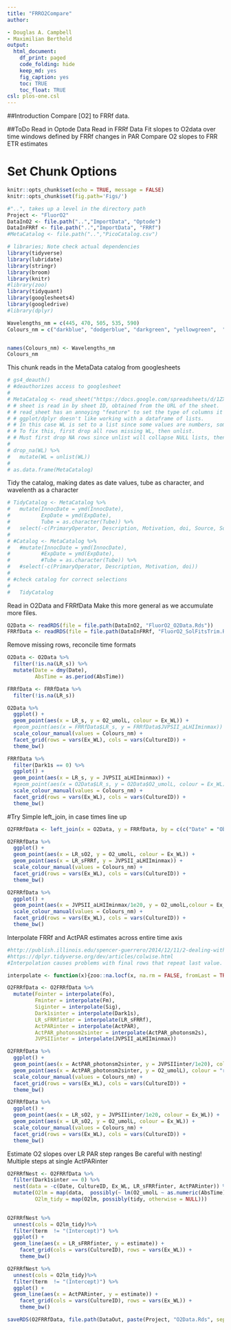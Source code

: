 ```yaml
---
title: "FRRO2Compare"
author:

- Douglas A. Campbell
- Maximilian Berthold
output:
  html_document:
    df_print: paged
    code_folding: hide
    keep_md: yes
    fig_caption: yes
    toc: TRUE
    toc_float: TRUE
csl: plos-one.csl
---
```


##Introduction
Compare [O2] to FRRf data.

##ToDo
Read in Optode Data
Read in FRRf Data
Fit slopes to O2data over time windows defined by FRRf changes in PAR
Compare O2 slopes to FRR ETR estimates


# Set Chunk Options
```r
knitr::opts_chunk$set(echo = TRUE, message = FALSE)
knitr::opts_chunk$set(fig.path='Figs/')
```

```r
#"..", takes up a level in the directory path
Project <- "FluorO2"
DataInO2 <- file.path("..","ImportData", "Optode")
DataInFRRf <- file.path("..","ImportData", "FRRf")
#MetaCatalog <- file.path("..","PicoCatalog.csv")

```

```r
# libraries; Note check actual dependencies
library(tidyverse)
library(lubridate)
library(stringr)
library(broom)
library(knitr)
#library(zoo)
library(tidyquant)
library(googlesheets4)
library(googledrive)
#library(dplyr)
```

```r
Wavelengths_nm = c(445, 470, 505, 535, 590)
Colours_nm = c("darkblue", "dodgerblue", "darkgreen", "yellowgreen",  "darkorange")


names(Colours_nm) <- Wavelengths_nm
Colours_nm

```

This chunk reads in the MetaData catalog from googlesheets 
```r
# gs4_deauth()
# #deauthorizes access to googlesheet
# 
# MetaCatalog <- read_sheet("https://docs.google.com/spreadsheets/d/1ZXpwR7Gfto-uRzVdXzMpQF4frbrvMLH_IyLqonFZRSw/edit#gid=0") %>%
# # sheet is read in by sheet ID, obtained from the URL of the sheet.
# # read_sheet has an annoying "feature" to set the type of columns it can't parse to a list.
# # ggplot/dplyr doesn't like working with a dataframe of lists.
# # In this case WL is set to a list since some values are numbers, some are strings, some are blank.
# # To fix this, first drop all rows missing WL, then unlist.
# # Must first drop NA rows since unlist will collapse NULL lists, then the unlisted WL is a shorter length than original WL column, which mutate doesn't like.
# 
# drop_na(WL) %>%
#   mutate(WL = unlist(WL))
# 
# as.data.frame(MetaCatalog)
```

Tidy the catalog, making dates as date values, tube as character, and wavelenth as a character
```r
# TidyCatalog <- MetaCatalog %>%
#   mutate(InnocDate = ymd(InnocDate),
#          ExpDate = ymd(ExpDate), 
#          Tube = as.character(Tube)) %>% 
#   select(-c(PrimaryOperator, Description, Motivation, doi, Source, SourceSalinity, Plate, Well))
# 
# #Catalog <- MetaCatalog %>%
#   #mutate(InnocDate = ymd(InnocDate),
#          #ExpDate = ymd(ExpDate),
#          #Tube = as.character(Tube)) %>%
#   #select(-c(PrimaryOperator, Description, Motivation, doi))
# 
# #check catalog for correct selections
# 
#   TidyCatalog
```



Read in O2Data and FRRfData
Make this more general as we accumulate more files.
```r
O2Data <- readRDS(file = file.path(DataInO2, "FluorO2_O2Data.Rds"))
FRRfData <- readRDS(file = file.path(DataInFRRf, "FluorO2_SolFitsTrim.Rds"))

```

Remove missing rows, reconcile time formats
```r
O2Data <- O2Data %>%
  filter(!is.na(LR_s)) %>%
  mutate(Date = dmy(Date),
         AbsTime = as.period(AbsTime))

FRRfData <- FRRfData %>%
  filter(!is.na(LR_s))
```

```r
O2Data %>%
  ggplot() +
  geom_point(aes(x = LR_s, y = O2_umolL, colour = Ex_WL)) +
  #geom_point(aes(x = FRRfData$LR_s, y = FRRfData$JVPSII_aLHIIminmax)) +
  scale_colour_manual(values = Colours_nm) +
  facet_grid(rows = vars(Ex_WL), cols = vars(CultureID)) +
  theme_bw()

FRRfData %>%
  filter(Dark1s == 0) %>%
  ggplot() +
  geom_point(aes(x = LR_s, y = JVPSII_aLHIIminmax)) +
  #geom_point(aes(x = O2Data$LR_s, y = O2Data$O2_umolL, colour = Ex_WL)) +
  scale_colour_manual(values = Colours_nm) +
  facet_grid(rows = vars(Ex_WL), cols = vars(CultureID)) +
  theme_bw()
```

#Try Simple left_join, in case times line up

```r
O2FRRfData <- left_join(x = O2Data, y = FRRfData, by = c(c("Date" = "ObsDate"), c("AbsTime" = "ObsTime"), "CultureID", "Ex_WL"), suffix = c("O2", "FRRf"), keep = FALSE)
```

```r
O2FRRfData %>%
  ggplot() +
  geom_point(aes(x = LR_sO2, y = O2_umolL, colour = Ex_WL)) +
  geom_point(aes(x = LR_sFRRf, y = JVPSII_aLHIIminmax)) +
  scale_colour_manual(values = Colours_nm) +
  facet_grid(rows = vars(Ex_WL), cols = vars(CultureID)) +
  theme_bw()

O2FRRfData %>%
  ggplot() +
  geom_point(aes(x = JVPSII_aLHIIminmax/1e20, y = O2_umolL,colour = Ex_WL)) +
  scale_colour_manual(values = Colours_nm) +
  facet_grid(rows = vars(Ex_WL), cols = vars(CultureID)) +
  theme_bw()

```

Interpolate FRRf and ActPAR estimates across entire time axis
```r
#http://publish.illinois.edu/spencer-guerrero/2014/12/11/2-dealing-with-missing-data-in-r-omit-approx-or-spline-part-1/
#https://dplyr.tidyverse.org/dev/articles/colwise.html
#Interpolation causes problems with final rows that repeat last value.

interpolate <- function(x){zoo::na.locf(x, na.rm = FALSE, fromLast = TRUE, type = "l", maxgap = Inf)}

O2FRRfData <- O2FRRfData %>%
  mutate(Fointer = interpolate(Fo),
         Fminter = interpolate(Fm),
         Siginter = interpolate(Sig),
         Dark1sinter = interpolate(Dark1s),
         LR_sFRRfinter = interpolate(LR_sFRRf),
         ActPARinter = interpolate(ActPAR),
         ActPAR_photonsm2sinter = interpolate(ActPAR_photonsm2s),
         JVPSIIinter = interpolate(JVPSII_aLHIIminmax))
```

```r
O2FRRfData %>%
  ggplot() +
  geom_point(aes(x = ActPAR_photonsm2sinter, y = JVPSIIinter/1e20), colour = "green") +
  geom_point(aes(x = ActPAR_photonsm2sinter, y = O2_umolL), colour = "red") +
  scale_colour_manual(values = Colours_nm) +
  facet_grid(rows = vars(Ex_WL), cols = vars(CultureID)) +
  theme_bw()

O2FRRfData %>%
  ggplot() +
  geom_point(aes(x = LR_sO2, y = JVPSIIinter/1e20, colour = Ex_WL)) +
  geom_point(aes(x = LR_sO2, y = O2_umolL, colour = Ex_WL)) +
  scale_colour_manual(values = Colours_nm) +
  facet_grid(rows = vars(Ex_WL), cols = vars(CultureID)) +
  theme_bw()
```

Estimate O2 slopes over LR PAR step ranges
Be careful with nesting!  Multiple steps at single ActPARinter
```r
O2FRRfNest <- O2FRRfData %>%
  filter(Dark1sinter == 0) %>%
  nest(data = -c(Date, CultureID, Ex_WL, LR_sFRRfinter, ActPARinter)) %>%
  mutate(O2lm = map(data,  possibly(~ lm(O2_umolL ~ as.numeric(AbsTime), data = .x), otherwise = NULL)),
         O2lm_tidy = map(O2lm, possibly(tidy, otherwise = NULL)))
  
```

```r
O2FRRfNest %>%
  unnest(cols = O2lm_tidy)%>%
  filter(term  != "(Intercept)") %>%
  ggplot() +
  geom_line(aes(x = LR_sFRRfinter, y = estimate)) +
    facet_grid(cols = vars(CultureID), rows = vars(Ex_WL)) +
    theme_bw()

O2FRRfNest %>%
  unnest(cols = O2lm_tidy)%>%
  filter(term  != "(Intercept)") %>%
  ggplot() +
  geom_line(aes(x = ActPARinter, y = estimate)) +
    facet_grid(cols = vars(CultureID), rows = vars(Ex_WL)) +
    theme_bw()
```

```r
saveRDS(O2FRRfData, file.path(DataOut, paste(Project, "O2Data.Rds", sep = "_"), fsep = .Platform$file.sep))
```


